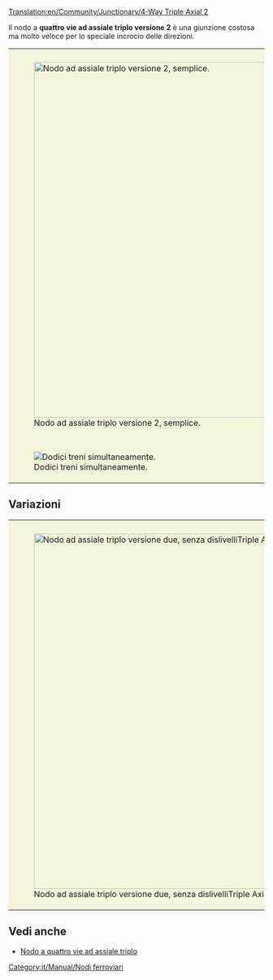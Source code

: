[[Translation:en/Community/Junctionary/4-Way Triple Axial 2]]

{{it/Community/Junctionary/Nodi ferroviari}}
Il nodo a '''quattro vie ad assiale triplo versione 2''' è una giunzione costosa ma molto veloce per lo speciale incrocio delle direzioni.

{{it/Community/Junctionary/Requisiti nodo|Costoso|3|1|1|1|1|0|1|1|0|0|1||I treni guasti bloccano solo la propria linea.|
* Gestisce un numero molto grande di treni alla volta.
* Usa indicazioni speciali -> "Superiore vs inferiore" e "Sinistra vs destra".
* Occupa una piccola area per realizzarlo (15x11)
* Poche curve strette (vedi versione migliorata per l'alta velocità).
* Nessuno stallo o intralcio tra treni è possibile.
* Nessun bivio delle tracce nel nodo.
* Possibilità di gestire linee singole e doppie linee. Questo è il motivo per cui non vengono utilizzati divisioni e unione delle tracce. Fallo secondo i tuoi desideri.
}}

{|style="border: 0px; margin: 5px auto 25px auto; Border-collapse: separate;" cellspacing="10"
|style="padding: 10px 10px 5px; 10px; background-color: #F5F5DC;"|[[File:en/Community/Junctionary/Tripleaxialv2.png|center|thumb|700px|Nodo ad assiale triplo versione 2, semplice.]]
|-
|style="padding: 10px 10px 5px; 10px; background-color: #F5F5DC;"|[[File:en/Community/Junctionary/4wta2.gif|center|frame|Dodici treni simultaneamente.]]
|}

==Variazioni==
{{it/Community/Junctionary/Requisiti nodo|Costoso|3|1|1|1|1|0|1|1|0|0|1||I treni guasti bloccano solo la propria linea.|
* Gestisce un numero molto grande di treni alla volta.
* Usa indicazioni speciali -> "Superiore vs inferiore" e "Sinistra vs destra"
* Poche curve strette
* Non sono necessarie colline (per un'estrema velocità elevata)
* Nessuno stallo o intralcio tra treni è possibile.
* Nessun bivio delle tracce nel nodo.
* Possibilità di gestire linee singole e doppie linee. Questo è il motivo per cui non vengono utilizzati divisioni e unione delle tracce. Fallo secondo i tuoi desideri.
* Ogni linea inizia il nodo da un livello più alto di quando esce.
}}

{|style="border: 0px; margin: 5px auto 25px auto;"
|style="padding: 10px 10px 5px; 10px; background-color: #F5F5DC;"|[[File:en/Community/Junctionary/Tripleaxialv22.png|center|thumb|700px|Nodo ad assiale triplo versione due, senza dislivelliTriple Axial Junction 2 (senza dislivelli)]]
|}

==Vedi anche==
* [[it/Community/Junctionary/Quattro vie ad assiale triplo|Nodo a quattro vie ad assiale triplo]]

[[Category:it/Manual/Nodi ferroviari]]